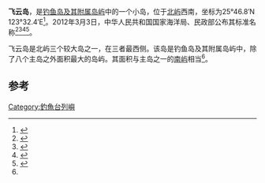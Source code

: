 {{NoteTA
|G1=钓鱼台
}}
{{Infobox disputed islands
| plural = yes
| name             = 飞云岛
| image name       = Okinokitaiwa of Senkaku Islands.jpg
| image caption    = 飞云岛
| image size       = 320px
| locator map      = Beiyu Island Geo.png
| map_custom       =
| native name      =
| native name link =
| other_names      = 
| location         = 太平洋
| coordinates      = {{Coord|25|55|20.2|N|123|33|28.6|E|type:isle|display=inline}}
| archipelago      =
| total islands    = 1 岛礁
| major islands    = 
| area             = 
| length           =
| width            =
| coastline        = 
| highest mount    = 
| elevation        = {{convert|28|m|ft}}
| country claim                        = People's Republic of China
| country claim divisions title   = 省
| country claim divisions         = [[台湾省_(中华人民共和国)|台湾省]] 
| country claim capital city            =
| country claim largest city            =
| country claim largest city population =
| country claim leader title            =
| country claim leader name             =
| country 1 claim                       = Republic of China (Taiwan)
| country 1 claim divisions title   = -{里}-
| country 1 claim divisions         = [[宜蘭縣|宜蘭縣]][[頭城鎮|頭城鎮]]大溪里
| country 1 claim capital city            =
| country 1 claim largest city            =
| country 1 claim largest city population =
| country 1 claim leader title            =
| country 1 claim leader name             =
| country 2 claim                       = JPN
| country 2 claim divisions title   = 市
| country 2 claim divisions         = [[冲绳县|冲绳县]][[石垣市|石垣市]] 
| country 2 claim capital city            =
| country 2 claim largest city            =
| country 2 claim largest city population =
| country 2 claim leader title            =
| country 2 claim leader name             =
| country                              = 
| country admin divisions title   = 
| country admin divisions         = 
| country capital city            =
| country largest city            =
| country largest city population =
| country leader title            =
| country leader name             =
| population       = 0
| population as of =
| density          =
| ethnic groups    =
| additional info  =
}}
'''飞云岛'''，是[[钓鱼岛及其附属岛屿|钓鱼岛及其附属岛屿]]中的一个小岛，位于[[北屿|北屿]]西南，坐标为25°46.8′N 123°32.4′E<ref>{{Cite book|title=核心利益之领土主权|last=陈振华编著|first=|publisher=北京：测绘出版社|year=2013.12|isbn=978-7-5030-3311-7|location=|pages=165-166}}</ref>。2012年3月3日，中华人民共和国国家海洋局、民政部公布其标准名称<ref name="张耀光编 2012.06 126-128">{{Cite book|title=中国海岛开发与保护 地理学视角|last=张耀光编|first=|publisher=北京：海洋出版社|year=2012.06|isbn=978-7-5027-8291-7|location=|pages=126-128}}</ref><ref>{{Cite book|title=中国海洋权益争端的国际法分析|last=冯学智主编|first=|publisher=北京：中国政法大学出版社|year=2013.03|isbn=978-7-5620-4628-8|location=|pages=102-105}}</ref><ref>{{Cite book|title=钓鱼岛|last=疏震娅，张海文著|first=|publisher=北京：五洲传播出版社|year=2014.11|isbn=978-7-5085-2902-8|location=|pages=1-50}}</ref><ref>{{Cite book|title=中国海岛开发与保护 地理学视角|last=张耀光编|first=|publisher=北京：海洋出版社|year=2012.06|isbn=978-7-5027-8291-7|location=|pages=126-128}}</ref>。

飞云岛是北屿三个较大岛之一，在三者最西侧。该岛是钓鱼岛及其附属岛屿中，除了八个主岛之外面积最大的岛屿。其面积与主岛之一的[[南屿|南屿]]相当<ref name="张耀光编 2012.06 126-128"/>。

==参考==
{{reflist}}
{{钓鱼岛及其附属岛屿}}

[[Category:釣魚台列嶼|Category:釣魚台列嶼]]